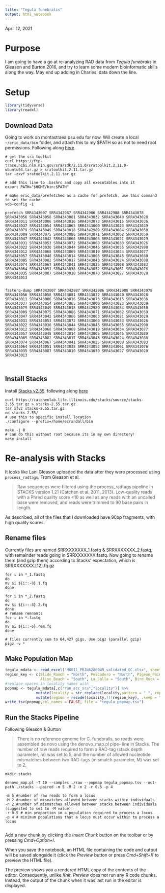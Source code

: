 ```yaml
---
title: "Tegula funebralis"
output: html_notebook
---
```


April 12, 2021

# Purpose

I am going to have a go at re-analyzing RAD data from *Tegula funebralis* in Gleason and Burton 2016, and try to learn some modern bioinformatic skills along the way. May end up adding in Charles' data down the line.

# Setup

```r
library(tidyverse)
library(readxl)
```

## Download Data

Going to work on montastraea.psu.edu for now. Will create a local `~/eric_data/bin` folder, and attach this to my $PATH so as not to need root permissions. Following along [here](https://github.com/ncbi/sra-tools/wiki).

```unix
# get the sra toolkit
curl https://ftp-trace.ncbi.nlm.nih.gov/sra/sdk/2.11.0/sratoolkit.2.11.0-ubuntu64.tar.gz > sratoolkit.2.11.tar.gz
tar -zxvf sratoolkit.2.11.tar.gz 

# add this line to .bashrc and copy all executables into it
export PATH="$HOME/bin:$PATH"

# make eric_data/prefetched as a cache for prefetch, use this command to set the cache
vdb-config -i

prefetch SRR4343007 SRR4342987 SRR4342986 SRR4342988 SRR4343078 SRR4343056 SRR4343058 SRR4343081 SRR4343032 SRR4343040 SRR4343028 SRR4343011 SRR4343006 SRR4343016 SRR4343073 SRR4343015 SRR4343036 SRR4343037 SRR4343054 SRR4343065 SRR4343000 SRR4343023 SRR4343039 SRR4343079 SRR4343049 SRR4343018 SRR4342989 SRR4343084 SRR4343050 SRR4343009 SRR4343075 SRR4343086 SRR4343071 SRR4343062 SRR4343059 SRR4343047 SRR4343042 SRR4343066 SRR4343063 SRR4343021 SRR4343029 SRR4343031 SRR4343053 SRR4343072 SRR4343060 SRR4343033 SRR4343026 SRR4343022 SRR4343030 SRR4343044 SRR4343046 SRR4343055 SRR4342990 SRR4343012 SRR4343068 SRR4343069 SRR4343019 SRR4343034 SRR4343077 SRR4343057 SRR4343048 SRR4343014 SRR4343005 SRR4343045 SRR4343080 SRR4343085 SRR4343082 SRR4343017 SRR4343043 SRR4343024 SRR4343088 SRR4343074 SRR4343067 SRR4343041 SRR4343025 SRR4343008 SRR4343083 SRR4343064 SRR4343051 SRR4343038 SRR4343052 SRR4343061 SRR4343076 SRR4343035 SRR4343087 SRR4343010 SRR4343070 SRR4343027 SRR4343020 SRR4343013


fasterq-dump SRR4343007 SRR4342987 SRR4342986 SRR4342988 SRR4343078 SRR4343056 SRR4343058 SRR4343081 SRR4343032 SRR4343040 SRR4343028 SRR4343011 SRR4343006 SRR4343016 SRR4343073 SRR4343015 SRR4343036 SRR4343037 SRR4343054 SRR4343065 SRR4343000 SRR4343023 SRR4343039 SRR4343079 SRR4343049 SRR4343018 SRR4342989 SRR4343084 SRR4343050 SRR4343009 SRR4343075 SRR4343086 SRR4343071 SRR4343062 SRR4343059 SRR4343047 SRR4343042 SRR4343066 SRR4343063 SRR4343021 SRR4343029 SRR4343031 SRR4343053 SRR4343072 SRR4343060 SRR4343033 SRR4343026 SRR4343022 SRR4343030 SRR4343044 SRR4343046 SRR4343055 SRR4342990 SRR4343012 SRR4343068 SRR4343069 SRR4343019 SRR4343034 SRR4343077 SRR4343057 SRR4343048 SRR4343014 SRR4343005 SRR4343045 SRR4343080 SRR4343085 SRR4343082 SRR4343017 SRR4343043 SRR4343024 SRR4343088 SRR4343074 SRR4343067 SRR4343041 SRR4343025 SRR4343008 SRR4343083 SRR4343064 SRR4343051 SRR4343038 SRR4343052 SRR4343061 SRR4343076 SRR4343035 SRR4343087 SRR4343010 SRR4343070 SRR4343027 SRR4343020 SRR4343013



```

## Install Stacks

Install [Stacks v2.55](https://catchenlab.life.illinois.edu/stacks/), following along [here](https://catchenlab.life.illinois.edu/stacks/manual/)

```unix
curl https://catchenlab.life.illinois.edu/stacks/source/stacks-2.55.tar.gz > stacks-2.55.tar.gz
tar xfvz stacks-2.55.tar.gz
cd stacks-2.55/
# use this to specific install location
./configure --prefix=/home/ecrandall/bin

make -j 8
# can do this without root because its in my own directory!
make install

```

# Re-analysis with Stacks

It looks like Lani Gleason uploaded the data after they were processed using `process_radtags`. From Gleason et al.

> Raw sequences were filtered using the process_radtags pipeline in STACKS version 1.21 (Catchen et al. 2011, 2013). Low-quality reads with a Phred quality score <10 as well as any reads with an uncalled base were removed, and reads were trimmed to 90 base pairs in length.

As described, all of the files that I downloaded have 90bp fragments, with high quality scores.

## Rename files

Currently files are named SRRXXXXXXX_1.fastq & SRRXXXXXXX_2.fastq, with remainder reads going in SRRXXXXXXX.fastq. Now going to rename them (and gzip them) according to Stacks' expectation, which is SRRXXXXXXX.[12].fq.gz

```unix
for i in *_1.fastq
do
mv $i ${i::-8}.1.fq
done

for i in *_2.fastq
do
mv $i ${i::-8}.2.fq
done
# rename remnants
for i in *.fastq
do
mv $i ${i::-6}.rem.fq
done

# files currently sum to 64,427 gigs. Use pigz (parallel gzip)
pigz -v *

```

## Make Population Map
```r
tegula_mdata <- read_excel("M0011_PRJNA286949_validated_QC.xlsx", sheet = "Samples")
region_key <- c(Slide_Ranch = "North", Pescadero = "North", Pigeon_Point = "North", 
                Aliso_Beach = "South", La_Jolla = "South", Bird_Rock = "South")
#replace spaces in locality names with _
popmap <- tegula_mdata[,c("run_acc_sra","locality")] %>% 
              mutate(locality = str_replace(locality,pattern = " ", replacement = "_"),.keep = "unused") %>% 
              mutate(region = recode(locality,!!!region_key), .keep = "all")
write_tsv(popmap,col_names = FALSE, file = "tegula_popmap.tsv")

```

## Run the Stacks Pipeline

Following Gleason & Burton

> There is no reference genome for C. funebralis, so reads were assembled de novo using the denovo_map.pl pipe- line in Stacks. The number of raw reads required to form a RAD-tag (stack depth parameter, m) was set to 5, and the number of allowed nucleotide mismatches between two RAD-tags (mismatch parameter, M) was set to 2.


```unix
mkdir stacks

denovo_map.pl -T 10 --samples ./raw --popmap tegula_popmap.tsv --out-path ./stacks --paired -m 5 -M 2 -n 2 -r 0.5 -p 4

-m 5 #number of raw reads to form a locus
-M 2 #number of mismatches allowed between stacks within individuals
-n 2 #number of mismatches allowed between stacks between individuals (suggested to set to -M value)
-r 0.5 # min proportion in a population required to process a locus
-p 4 # minimum populations that a locus must occur within to process a locus


```
Add a new chunk by clicking the *Insert Chunk* button on the toolbar or by pressing *Cmd+Option+I*.

When you save the notebook, an HTML file containing the code and output will be saved alongside it (click the *Preview* button or press *Cmd+Shift+K* to preview the HTML file). 

The preview shows you a rendered HTML copy of the contents of the editor. Consequently, unlike *Knit*, *Preview* does not run any R code chunks. Instead, the output of the chunk when it was last run in the editor is displayed.

